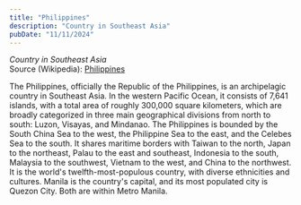 ```yaml
---
title: "Philippines"
description: "Country in Southeast Asia"
pubDate: "11/11/2024"
---
```


*Country in Southeast Asia*  
Source (Wikipedia): [Philippines][1]

The Philippines, officially the Republic of the Philippines, is an archipelagic country in Southeast Asia. In the western Pacific Ocean, it consists of 7,641 islands, with a total area of roughly 300,000 square kilometers, which are broadly categorized in three main geographical divisions from north to south: Luzon, Visayas, and Mindanao. The Philippines is bounded by the South China Sea to the west, the Philippine Sea to the east, and the Celebes Sea to the south. It shares maritime borders with Taiwan to the north, Japan to the northeast, Palau to the east and southeast, Indonesia to the south, Malaysia to the southwest, Vietnam to the west, and China to the northwest. It is the world's twelfth-most-populous country, with diverse ethnicities and cultures. Manila is the country's capital, and its most populated city is Quezon City. Both are within Metro Manila.

[1]: https://en.wikipedia.org/wiki/Philippines
